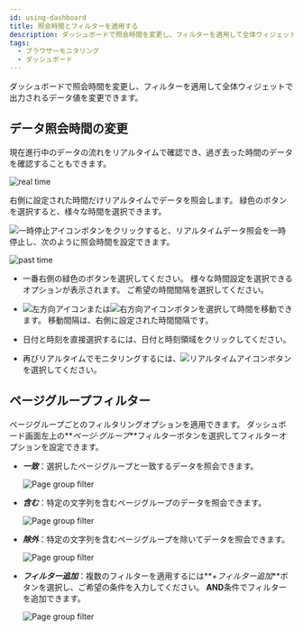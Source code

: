 ```yaml
---
id: using-dashboard
title: 照会時間とフィルターを適用する
description: ダッシュボードで照会時間を変更し、フィルターを適用して全体ウィジェットで出力されるデータ値を変更できます。
tags:
  - ブラウザーモニタリング
  - ダッシュボード
---
```


ダッシュボードで照会時間を変更し、フィルターを適用して全体ウィジェットで出力されるデータ値を変更できます。

## データ照会時間の変更

現在進行中のデータの流れをリアルタイムで確認でき、過ぎ去った時間のデータを確認することもできます。

![real time](/img/browser-time-selector.png)

右側に設定された時間だけリアルタイムでデータを照会します。 緑色のボタンを選択すると、様々な時間を選択できます。

![一時停止アイコン](/img/ico-pause.svg)ボタンをクリックすると、リアルタイムデータ照会を一時停止し、次のように照会時間を設定できます。

![past time](/img/browser-time-selector-past.png)

-   一番右側の緑色のボタンを選択してください。 様々な時間設定を選択できるオプションが表示されます。 ご希望の時間間隔を選択してください。

-   ![左方向アイコン](/img/left-arrow.svg)または![右方向アイコン](/img/right-arrow.svg)ボタンを選択して時間を移動できます。 移動間隔は、右側に設定された時間間隔です。

-   日付と時刻を直接選択するには、日付と時刻領域をクリックしてください。

-   再びリアルタイムでモニタリングするには、![リアルタイムアイコン](/img/ico-play-time.svg)ボタンを選択してください。

## ページグループフィルター

ページグループごとのフィルタリングオプションを適用できます。 ダッシュボード画面左上の**_ページ·グループ_**フィルターボタンを選択してフィルターオプションを設定できます。 

-   **_一致_**：選択したページグループと一致するデータを照会できます。

    ![Page group filter](/img/browser-dashboard-filter.png)

<!---->

-   **_含む_**：特定の文字列を含むページグループのデータを照会できます。

    ![Page group filter](/img/browser-dashboard-filter-include.png)

-   **_除外_**：特定の文字列を含むページグループを除いてデータを照会できます。

    ![Page group filter](/img/browser-dashboard-filter-exclude.png)

-   **_フィルター追加_**：複数のフィルターを適用するには**_+フィルター追加_**ボタンを選択し、ご希望の条件を入力してください。 **AND**条件でフィルターを追加できます。

    ![Page group filter](/img/browser-dashboard-filter-and.png)
